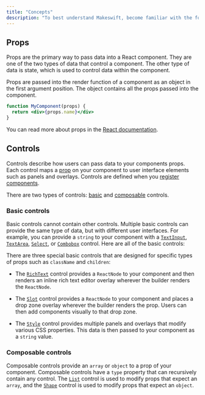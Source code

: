 ```yaml
---
title: "Concepts"
description: "To best understand Makeswift, become familiar with the following core concepts."
---
```


## Props

Props are the primary way to pass data into a React component. They are one of the two types of data that control a component. The other type of data is state, which is used to control data within the component.

Props are passed into the render function of a component as an object in the first argument position. The object contains all the props passed into the component.

```jsx
function MyComponent(props) {
  return <div>{props.name}</div>
}
```

You can read more about props in the [React documentation](https://react.dev/learn/passing-props-to-a-component).

## Controls

Controls describe how users can pass data to your components props. Each control maps a [prop](#props) on your component to user interface elements such as <Tooltip tip="Form elements in the right sidebar of the Makeswift builder">panels</Tooltip> and <Tooltip tip="Interactive elements placed on the Makeswift builder preview">overlays</Tooltip>. Controls are defined when you [register components](/reference/register-component).

There are two types of controls: [basic](#basic-controls) and [composable](#composable-controls) controls.

### Basic controls

Basic controls cannot contain other controls. Multiple basic controls can provide the same type of data, but with different user interfaces. For example, you can provide a `string` to your component with a [`TextInput`](/reference/controls/text-input), [`TextArea`](/reference/controls/text-area), [`Select`](/reference/controls/select), or [`Combobox`](/reference/controls/combobox) control. Here are all of the basic controls:

<CardGroup cols={3}>
  <Card
    title="Checkbox"
    icon="square-check"
    href="/reference/controls/checkbox"
  />
  <Card title="Color" icon="palette" href="/reference/controls/color" />
  <Card
    title="Combobox"
    icon="input-pipe"
    href="/reference/controls/combobox"
  />
  <Card title="Image" icon="image" href="/reference/controls/image" />
  <Card title="Link" icon="link" href="/reference/controls/link" />
  <Card title="Number" icon="input-numeric" href="/reference/controls/number" />
  <Card title="Select" icon="list-dropdown" href="/reference/controls/select" />
  <Card
    title="TextArea"
    icon="input-text"
    href="/reference/controls/text-area"
  />
  <Card
    title="TextInput"
    icon="input-text"
    href="/reference/controls/text-input"
  />
</CardGroup>

There are three special basic controls that are designed for specific types of props such as `className` and `children`:

<CardGroup cols={3}>
  <Card title="RichText" icon="text" href="/reference/controls/rich-text" />
  <Card title="Slot" icon="square-dashed" href="/reference/controls/slot" />
  <Card title="Style" icon="droplet" href="/reference/controls/style" />
</CardGroup>

- The [`RichText`](/reference/controls/rich-text) control provides a `ReactNode` to your component and then renders an inline rich text editor <Tooltip tip="Interactive elements placed on the Makeswift builder preview">overlay</Tooltip> wherever the builder renders the `ReactNode`.

- The [`Slot`](/reference/controls/slot) control provides a `ReactNode` to your component and places a drop zone <Tooltip tip="Interactive elements placed on the Makeswift builder preview">overlay</Tooltip> wherever the builder renders the prop. Users can then add components visually to that drop zone.

- The [`Style`](/reference/controls/style) control provides multiple <Tooltip tip="Form elements in the right sidebar of the Makeswift builder">panels</Tooltip> and <Tooltip tip="Interactive elements placed on the Makeswift builder preview">overlays</Tooltip> that modify various CSS properties. This data is then passed to your component as a `string` value.

### Composable controls

Composable controls provide an `array` or `object` to a prop of your component. Composable controls have a `type` property that can recursively contain any control. The [`List`](/reference/controls/list) control is used to modify props that expect an `array`, and the [`Shape`](/reference/controls/shape) control is used to modify props that expect an `object`.

<CardGroup cols={2}>
  <Card title="List" icon="list" href="/reference/controls/list" />
  <Card title="Shape" icon="brackets-curly" href="/reference/controls/shape" />
</CardGroup>
